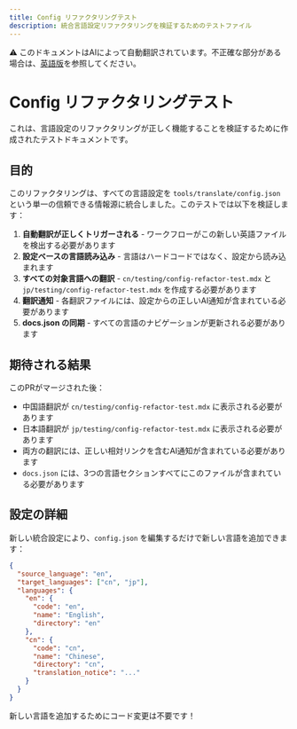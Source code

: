 ```yaml
---
title: Config リファクタリングテスト
description: 統合言語設定リファクタリングを検証するためのテストファイル
---
```


<Note> ⚠️ このドキュメントはAIによって自動翻訳されています。不正確な部分がある場合は、[英語版](../../en/testing/config-refactor-test.mdx)を参照してください。</Note>

# Config リファクタリングテスト

これは、言語設定のリファクタリングが正しく機能することを検証するために作成されたテストドキュメントです。

## 目的

このリファクタリングは、すべての言語設定を `tools/translate/config.json` という単一の信頼できる情報源に統合しました。このテストでは以下を検証します：

1. **自動翻訳が正しくトリガーされる** - ワークフローがこの新しい英語ファイルを検出する必要があります
2. **設定ベースの言語読み込み** - 言語はハードコードではなく、設定から読み込まれます
3. **すべての対象言語への翻訳** - `cn/testing/config-refactor-test.mdx` と `jp/testing/config-refactor-test.mdx` を作成する必要があります
4. **翻訳通知** - 各翻訳ファイルには、設定からの正しいAI通知が含まれている必要があります
5. **docs.json の同期** - すべての言語のナビゲーションが更新される必要があります

## 期待される結果

このPRがマージされた後：
- 中国語翻訳が `cn/testing/config-refactor-test.mdx` に表示される必要があります
- 日本語翻訳が `jp/testing/config-refactor-test.mdx` に表示される必要があります
- 両方の翻訳には、正しい相対リンクを含むAI通知が含まれている必要があります
- `docs.json` には、3つの言語セクションすべてにこのファイルが含まれている必要があります

## 設定の詳細

新しい統合設定により、`config.json` を編集するだけで新しい言語を追加できます：

```json
{
  "source_language": "en",
  "target_languages": ["cn", "jp"],
  "languages": {
    "en": {
      "code": "en",
      "name": "English",
      "directory": "en"
    },
    "cn": {
      "code": "cn",
      "name": "Chinese",
      "directory": "cn",
      "translation_notice": "..."
    }
  }
}
```

新しい言語を追加するためにコード変更は不要です！
